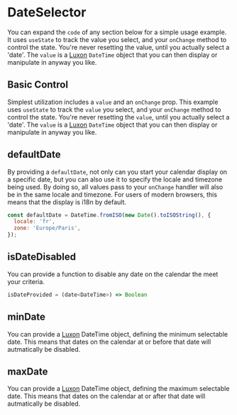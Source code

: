 
# DateSelector

You can expand the `code` of any section below for a simple usage example. It uses `useState` to track the value you select, and your `onChange` method to control the state. You're never resetting the value, until you actually select a 'date'. The `value` is a [Luxon](https://moment.github.io/luxon/) `DateTime` object that you can then display or manipulate in anyway you like.

## Basic Control

Simplest utilization includes a `value` and an `onChange` prop. This example uses `useState` to track the `value` you select, and your `onChange` method to control the state. You're never resetting the `value`, until you actually select a 'date'. The `value` is a [Luxon](https://moment.github.io/luxon/) `DateTime` object that you can then display or manipulate in anyway you like.

<Canvas>
  <Story id="basics--basic" />
</Canvas>

## defaultDate

By providing a `defaultDate`, not only can you start your calendar display on a specific date, but you can also use it to specify the locale and timezone being used. By doing so, all values pass to your `onChange` handler will also be in the same locale and timezone. For users of modern browsers, this means that the display is i18n by default.

```js
const defaultDate = DateTime.fromISO(new Date().toISOString(), {
  locale: 'fr',
  zone: 'Europe/Paris',
});
```

<Canvas>
  <Story id="basics--default-date" />
</Canvas>

## isDateDisabled

You can provide a function to disable any date on the calendar the meet your criteria.

```js
isDateProvided = (date<DateTime>) => Boolean
```

<Canvas>
  <Story id="basics--is-date-disabled" />
</Canvas>

## minDate

You can provide a [Luxon](https://moment.github.io/luxon/) DateTime object, defining the minimum selectable date. This means that dates on the calendar at or before that date will autmatically be disabled.

<Canvas>
  <Story id="basics--min-date" />
</Canvas>

## maxDate

You can provide a [Luxon](https://moment.github.io/luxon/) DateTime object, defining the maximum selectable date. This means that dates on the calendar at or after that date will autmatically be disabled.

<Canvas>
  <Story id="basics--max-date" />
</Canvas>
